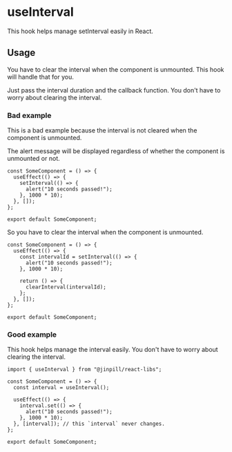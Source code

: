 
<Meta title="Hooks/useInterval" />

# useInterval

This hook helps manage setInterval easily in React.

## Usage

You have to clear the interval when the component is unmounted. This hook will handle that for you.

Just pass the interval duration and the callback function. You don't have to worry about clearing the interval.

### Bad example

This is a bad example because the interval is not cleared when the component is unmounted.

The alert message will be displayed regardless of whether the component is unmounted or not.

```tsx
const SomeComponent = () => {
  useEffect(() => {
    setInterval(() => {
      alert("10 seconds passed!");
    }, 1000 * 10);
  }, []);
};

export default SomeComponent;
```

So you have to clear the interval when the component is unmounted.

```tsx
const SomeComponent = () => {
  useEffect(() => {
    const intervalId = setInterval(() => {
      alert("10 seconds passed!");
    }, 1000 * 10);

    return () => {
      clearInterval(intervalId);
    };
  }, []);
};

export default SomeComponent;
```

### Good example

This hook helps manage the interval easily. You don't have to worry about clearing the interval.

```tsx
import { useInterval } from "@jinpill/react-libs";

const SomeComponent = () => {
  const interval = useInterval();

  useEffect(() => {
    interval.set(() => {
      alert("10 seconds passed!");
    }, 1000 * 10);
  }, [interval]); // this `interval` never changes.
};

export default SomeComponent;
```

<style>
  {`
  h1, h2, h3, h4, h5, h6, strong {
    color: #ff6b6b !important;
  }

  .anchor-chip {
    display: inline-flex;
    align-items: center;
    padding: 0.375rem 0.5rem;

    border-radius: 0.25rem;
    border: 1px solid rgba(38, 85, 115, 0.15);
    background-color: #ffffff;
    box-shadow: rgba(0, 0, 0, 0.1) 0 0.0625rem 0.1875rem 0;
  }

  .anchor-chip__icon {
    width: 1.5rem;
    height: 1.5rem;
  }

  .anchor-chip__name {
    margin-left: 0.375rem;
    transform: translateY(0.0625rem);

    text-decoration: none;
    color: #404040;
    font-size: 0.875rem;
  }

  pre {
    padding: 1rem 0.75rem 1.25rem !important;

    border-radius: 0.25rem !important;
    border: 1px solid rgba(38, 85, 115, 0.15) !important;
    background-color: #ffffff !important;
    box-shadow: rgba(0, 0, 0, 0.1) 0 0.0625rem 0.1875rem 0;

    color: #404040 !important;
    font-size: 0.875rem !important;
  }
  `}
</style>
